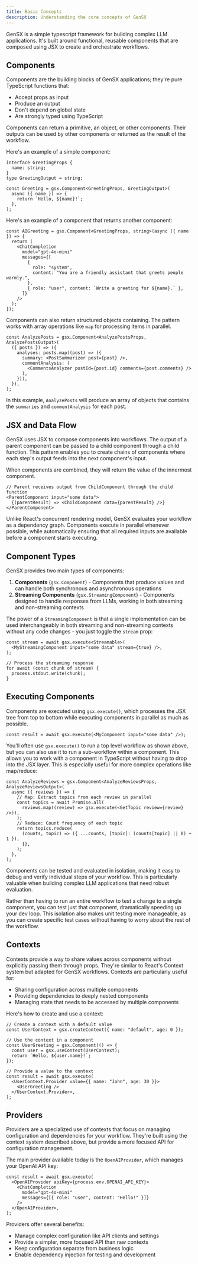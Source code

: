 ```yaml
---
title: Basic Concepts
description: Understanding the core concepts of GenSX
---
```


GenSX is a simple typescript framework for building complex LLM applications. It's built around functional, reusable components that are composed using JSX to create and orchestrate workflows.

## Components

Components are the building blocks of GenSX applications; they're pure TypeScript functions that:

- Accept props as input
- Produce an output
- Don't depend on global state
- Are strongly typed using TypeScript

Components can return a primitive, an object, or other components. Their outputs can be used by other components or returned as the result of the workflow.

Here's an example of a simple component:

```tsx
interface GreetingProps {
  name: string;
}
type GreetingOutput = string;

const Greeting = gsx.Component<GreetingProps, GreetingOutput>(
  async ({ name }) => {
    return `Hello, ${name}!`;
  },
);
```

Here's an example of a component that returns another component:

```tsx
const AIGreeting = gsx.Component<GreetingProps, string>(async ({ name }) => {
  return (
    <ChatCompletion
      model="gpt-4o-mini"
      messages={[
        {
          role: "system",
          content: "You are a friendly assistant that greets people warmly.",
        },
        { role: "user", content: `Write a greeting for ${name}.` },
      ]}
    />
  );
});
```

Components can also return structured objects containing. The pattern works with array operations like `map` for processing items in parallel.

```tsx
const AnalyzePosts = gsx.Component<AnalyzePostsProps, AnalyzePostsOutput>(
  ({ posts }) => ({
    analyses: posts.map((post) => ({
      summary: <PostSummarizer post={post} />,
      commentAnalysis: (
        <CommentsAnalyzer postId={post.id} comments={post.comments} />
      ),
    })),
  }),
);
```

In this example, `AnalyzePosts` will produce an array of objects that contains the `summaries` and `commentAnalysis` for each post.

## JSX and Data Flow

GenSX uses JSX to compose components into workflows. The output of a parent component can be passed to a child component through a child function. This pattern enables you to create chains of components where each step's output feeds into the next component's input.

When components are combined, they will return the value of the innermost component.

```tsx
// Parent receives output from ChildComponent through the child function
<ParentComponent input="some data">
  {(parentResult) => <ChildComponent data={parentResult} />}
</ParentComponent>
```

Unlike React's concurrent rendering model, GenSX evaluates your workflow as a dependency graph. Components execute in parallel whenever possible, while automatically ensuring that all required inputs are available before a component starts executing.

## Component Types

GenSX provides two main types of components:

1. **Components** (`gsx.Component`) - Components that produce values and can handle both synchronous and asynchronous operations
2. **Streaming Components** (`gsx.StreamingComponent`) - Components designed to handle responses from LLMs, working in both streaming and non-streaming contexts

The power of a `StreamingComponent` is that a single implementation can be used interchangeably in both streaming and non-streaming contexts without any code changes - you just toggle the `stream` prop:

```tsx
const stream = await gsx.execute<Streamable>(
  <MyStreamingComponent input="some data" stream={true} />,
);

// Process the streaming response
for await (const chunk of stream) {
  process.stdout.write(chunk);
}
```

## Executing Components

Components are executed using `gsx.execute()`, which processes the JSX tree from top to bottom while executing components in parallel as much as possible.

```tsx
const result = await gsx.execute(<MyComponent input="some data" />);
```

You'll often use `gsx.execute()` to run a top level workflow as shown above, but you can also use it to run a sub-workflow within a component. This allows you to work with a component in TypeScript without having to drop into the JSX layer. This is especially useful for more complex operations like map/reduce:

```tsx
const AnalyzeReviews = gsx.Component<AnalyzeReviewsProps, AnalyzeReviewsOutput>(
  async ({ reviews }) => {
    // Map: Extract topics from each review in parallel
    const topics = await Promise.all(
      reviews.map((review) => gsx.execute(<GetTopic review={review} />)),
    );
    // Reduce: Count frequency of each topic
    return topics.reduce(
      (counts, topic) => ({ ...counts, [topic]: (counts[topic] || 0) + 1 }),
      {},
    );
  },
);
```

Components can be tested and evaluated in isolation, making it easy to debug and verify individual steps of your workflow. This is particularly valuable when building complex LLM applications that need robust evaluation.

Rather than having to run an entire workflow to test a change to a single component, you can test just that component, dramatically speeding up your dev loop. This isolation also makes unit testing more manageable, as you can create specific test cases without having to worry about the rest of the workflow.

## Contexts

Contexts provide a way to share values across components without explicitly passing them through props. They're similar to React's Context system but adapted for GenSX workflows. Contexts are particularly useful for:

- Sharing configuration across multiple components
- Providing dependencies to deeply nested components
- Managing state that needs to be accessed by multiple components

Here's how to create and use a context:

```tsx
// Create a context with a default value
const UserContext = gsx.createContext({ name: "default", age: 0 });

// Use the context in a component
const UserGreeting = gsx.Component(() => {
  const user = gsx.useContext(UserContext);
  return `Hello, ${user.name}!`;
});

// Provide a value to the context
const result = await gsx.execute(
  <UserContext.Provider value={{ name: "John", age: 30 }}>
    <UserGreeting />
  </UserContext.Provider>,
);
```

## Providers

Providers are a specialized use of contexts that focus on managing configuration and dependencies for your workflow. They're built using the context system described above, but provide a more focused API for configuration management.

The main provider available today is the `OpenAIProvider`, which manages your OpenAI API key:

```tsx
const result = await gsx.execute(
  <OpenAIProvider apiKey={process.env.OPENAI_API_KEY}>
    <ChatCompletion
      model="gpt-4o-mini"
      messages={[{ role: "user", content: "Hello!" }]}
    />
  </OpenAIProvider>,
);
```

Providers offer several benefits:

- Manage complex configuration like API clients and settings
- Provide a simpler, more focused API than raw contexts
- Keep configuration separate from business logic
- Enable dependency injection for testing and development
